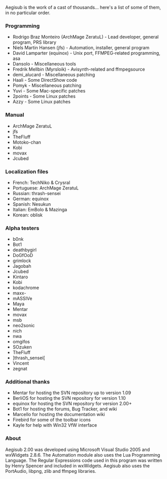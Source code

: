 Aegisub is the work of a cast of thousands... here's a list of some of them, in no particular order.

===Programming===
*Rodrigo Braz Monteiro (ArchMage ZeratuL) - Lead developer, general program, PRS library
*Niels Martin Hansen (jfs) - Automation, installer, general program
*David Lamparter (equinox) - Unix port, FFMPEG-related programming, asa
*Dansolo - Miscellaneous tools
*Fredrik Mellbin (Myrsloik) - Avisynth-related and ffmpegsource
*demi_alucard - Miscellaneous patching
*Haali - Some DirectShow code
*Pomyk - Miscellaneous patching
*Yuvi - Some Mac-specific patches
*2points - Some Linux patches
*Azzy - Some Linux patches

===Manual===
*ArchMage ZeratuL
*jfs
*TheFluff
*Motoko-chan
*Kobi
*movax
*Jcubed

===Localization files===
*French: TechNiko & Crysral
*Portuguese: ArchMage ZeratuL
*Russian: thrash-sensei
*German: equinox
*Spanish: Nesukun
*Italian: EmBolo & Mazinga
*Korean: oblisk

===Alpha testers===
*b0nk
*Bot1
*deathbygirl
*DoGfOoD
*grimlock
*Jagobah
*Jcubed
*Kintaro
*Kobi
*kodachrome
*maxx-
*mASSIVe
*Maya
*Mentar
*movax
*msb
*neo2sonic
*nich
*nwa
*omgifos
*SOzuken
*TheFluff
*]thrash_sensei[
*Vincent
*zegnat

===Additional thanks===
*Mentar for hosting the SVN repository up to version 1.09
*BerliOS for hosting the SVN repository for version 1.10
*equinox for hosting the SVN repository for version 2.00+
*Bot1 for hosting the forums, Bug Tracker, and wiki
*Marcello for hosting the documentation wiki
*Firebird for some of the toolbar icons
*Kayle for help with Win32 VfW interface

===About===
Aegisub 2.00 was developed using Microsoft Visual Studio 2005 and wxWidgets 2.8.6. The Automation module also uses the Lua Programming Language. The Regular Expressions code used in this program was written by Henry Spencer and included in wxWidgets. Aegisub also uses the PortAudio, libpng, zlib and ffmpeg libraries.
{{todo|Update this list, it's outdated}}